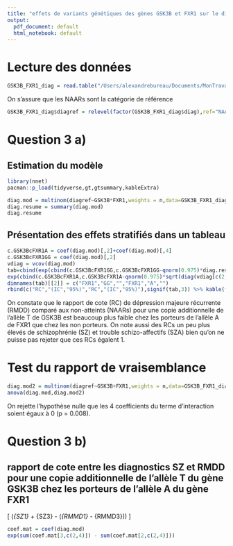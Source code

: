 ```yaml
---
title: "effets de variants génétiques des gènes GSK3B et FXR1 sur le diagnostic psychiatrique"
output:
  pdf_document: default
  html_notebook: default
---
```


# Lecture des données
```r
GSK3B_FXR1_diag = read.table("/Users/alexandrebureau/Documents/MonTravail/GSK3B-FXR1/GSK3B_FXR1_diag.txt",header=T)
```

On s'assure que les NAARs sont la catégorie de référence
```r
GSK3B_FXR1_diag$diagref = relevel(factor(GSK3B_FXR1_diag$diag),ref="NAARs")
```
# Question 3 a)
## Estimation du modèle
```r
library(nnet)
pacman::p_load(tidyverse,gt,gtsummary,kableExtra)
```
```r
diag.mod = multinom(diagref~GSK3B*FXR1,weights = n,data=GSK3B_FXR1_diag)
diag.resume = summary(diag.mod)
diag.resume
```

## Présentation des effets stratifiés dans un tableau
```r
c.GSK3BcFXR1A = coef(diag.mod)[,2]+coef(diag.mod)[,4]
c.GSK3BcFXR1GG = coef(diag.mod)[,2]
vdiag = vcov(diag.mod)
tab=cbind(exp(cbind(c.GSK3BcFXR1GG,c.GSK3BcFXR1GG-qnorm(0.975)*diag.resume$standard.errors[,2],c.GSK3BcFXR1GG+qnorm(0.975)*diag.resume$standard.errors[,2])),
exp(cbind(c.GSK3BcFXR1A,c.GSK3BcFXR1A-qnorm(0.975)*sqrt(diag(vdiag[c(2,6,10,14),c(2,6,10,14)]+vdiag[c(4,8,12,16),c(4,8,12,16)]+2*vdiag[c(2,6,10,14),c(4,8,12,16)])),c.GSK3BcFXR1A+qnorm(0.975)*sqrt(diag(vdiag[c(2,6,10,14),c(2,6,10,14)]+vdiag[c(4,8,12,16),c(4,8,12,16)]+2*vdiag[c(2,6,10,14),c(4,8,12,16)]))))) 
dimnames(tab)[[2]] = c("FXR1","GG","","FXR1","A","")
rbind(c("RC","(IC","95%)","RC","(IC","95%)"),signif(tab,3)) %>% kable(format = "markdown")
```
On constate que le rapport de cote (RC) de dépression majeure récurrente (RMDD) comparé aux non-atteints (NAARs) pour une copie additionnelle de l'allèle T de GSK3B est beaucoup plus faible chez les porteurs de l'allèle A de FXR1 que chez les non porteurs. On note aussi des RCs un peu plus élevés de schizophrénie (SZ) et trouble schizo-affectifs (SZA) bien qu'on ne puisse pas rejeter que ces RCs égalent 1. 

# Test du rapport de vraisemblance
```r
diag.mod2 = multinom(diagref~GSK3B+FXR1,weights = n,data=GSK3B_FXR1_diag)
anova(diag.mod,diag.mod2)
```

On rejette l'hypothèse nulle que les 4 coefficients du terme d'interaction soient égaux à 0 (p = 0.008).

# Question 3 b)
## rapport de cote entre les diagnostics SZ et RMDD pour une copie additionnelle de l’allèle T du gène GSK3B chez les porteurs de l’allèle A du gène FXR1

\[
\exp(\beta_{SZ1} + \beta_{SZ3} - (\beta_{RMMD1} - \beta_{RMMD3}))
\]
```r
coef.mat = coef(diag.mod)
exp(sum(coef.mat[3,c(2,4)]) - sum(coef.mat[2,c(2,4)]))
```

